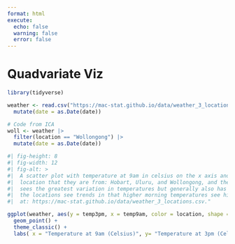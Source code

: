```yaml
---
format: html
execute: 
  echo: false
  warning: false
  error: false
---
```


# Quadvariate Viz {-}

```r
library(tidyverse)

weather <- read.csv("https://mac-stat.github.io/data/weather_3_locations.csv") |> 
  mutate(date = as.Date(date))  
```


```r
# Code from ICA
woll <- weather |>
  filter(location == "Wollongong") |> 
  mutate(date = as.Date(date))  
```

```r
#| fig-height: 8
#| fig-width: 12
#| fig-alt: >
#|  A scatter plot with temperature at 9am in celsius on the x axis and temperature at 3pm in celsius on the y axis. The data points are colored by the
#|  location that they are from: Hobart, Uluru, and Wollongong, and the data points are shaped by whether or not it rained that day. It appears that Uluru
#|  sees the greatest variation in temperatures but generally also has higher temperatures in general. Hobart sees the lowest temperatures in general. All
#|  the locations see trends in that higher morning temperatures see higher afternoon temperatures. The data from which this data was sourced can be found
#|  at: https://mac-stat.github.io/data/weather_3_locations.csv."

ggplot(weather, aes(y = temp3pm, x = temp9am, color = location, shape = raintoday)) + 
  geom_point() +
  theme_classic() +
  labs( x = "Temperature at 9am (Celsius)", y= "Temperature at 3pm (Celsius)", color = "Location", shape = "Rain Today?", title = "Temperature Trends in Three Australian Cities", caption = "A scatter plot of the temperature, in Celsius, at 9am and 3pm in three locations in Australia divided by whether or not there was rain that day by Ashlyn R with data from class GitHub.")

```

